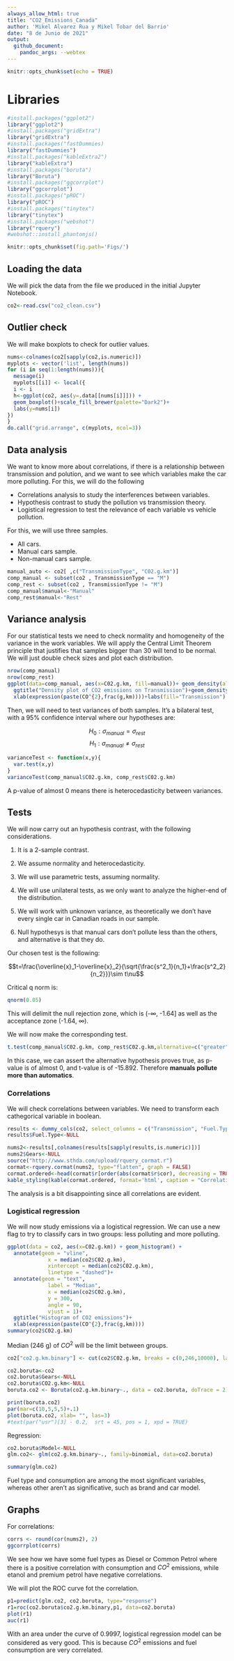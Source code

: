 ---
always_allow_html: true
title: "CO2_Emissions_Canada"
author: 'Mikel Alvarez Rua y Mikel Tobar del Barrio'
date: "8 de Junio de 2021"
output:
  github_document:
    pandoc_args: --webtex
---

```{r setup, include=FALSE}
knitr::opts_chunk$set(echo = TRUE)
```

# Libraries

```{r message=FALSE, warning=FALSE}
#install.packages("ggplot2")
library("ggplot2")
#install.packages("gridExtra")
library("gridExtra")
#install.packages("fastDummies)
library("fastDummies")
#install.packages("kableExtra2")
library("kableExtra")
#install.packages("boruta")
library("Boruta")
#install.packages("ggcorrplot")
library("ggcorrplot")
#install.packages("pROC")
library("pROC")
#install.packages("tinytex")
library("tinytex")
#install.packages("webshot")
library("rquery")
#webshot::install_phantomjs()
```

```{r global_options}
knitr::opts_chunk$set(fig.path='Figs/')
```

## Loading the data

We will pick the data from the file we produced in the initial Jupyter Notebook.

```{r message=FALSE, warning=FALSE}
co2<-read.csv("co2_clean.csv")
```

## Outlier check

We will make boxplots to check for outlier values.

```{r , message=FALSE, warning=FALSE}
nums<-colnames(co2[sapply(co2,is.numeric)])
myplots <- vector('list', length(nums))
for (i in seq(1:length(nums))){
  message(i)
  myplots[[i]] <- local({
  i <- i
  h<-ggplot(co2, aes(y=.data[[nums[i]]])) +
  geom_boxplot()+scale_fill_brewer(palette="Dark2")+
  labs(y=nums[i])
})
}
do.call("grid.arrange", c(myplots, ncol=3))
```

## Data analysis

We want to know more about correlations, if there is a relationship between transmission and polution, and we want to see which variables make the car more polluting. For this, we will do the following

* Correlations analysis to study the interferences between variables.
* Hypothesis contrast to study the pollution vs transmission theory. 
* Logistical regression to test the relevance of each variable vs vehicle pollution.

For this, we will use three samples.

* All cars.
* Manual cars sample.
* Non-manual cars sample.

```{r }
manual_auto <- co2[ ,c("TransmissionType", "C02.g.km")]
comp_manual <- subset(co2 , TransmissionType == "M")
comp_rest <- subset(co2 , TransmissionType != "M")
comp_manual$manual<-"Manual"
comp_rest$manual<-"Rest"
```

## Variance analysis

For our statistical tests we need to check normality and homogeneity of the variance in the work variables. We will apply the Central Limit Theorem principle that justifies that samples bigger than 30 will tend to be normal. We will just double check sizes and plot each distribution.

```{r}
nrow(comp_manual)
nrow(comp_rest)
ggplot(data=comp_manual, aes(x=C02.g.km, fill=manual))+ geom_density(alpha=0.4)+
  ggtitle("Density plot of CO2 emissions on Transmission")+geom_density(data = comp_rest, aes(x=C02.g.km), alpha=0.4)+
  xlab(expression(paste(CO^{2},frac(g,km))))+labs(fill="Transmission")
```

Then, we will need to test variances of both samples. It's a bilateral test, with a 95% confidence interval where our hypotheses are:

$$H_0: \sigma_{manual} = \sigma_{rest} $$
$$H_1: \sigma_{manual} \neq \sigma_{rest} $$

```{r }
varianceTest <- function(x,y){
  var.test(x,y)
}
varianceTest(comp_manual$C02.g.km, comp_rest$C02.g.km)
```

A p-value of almost 0 means there is heterocedasticity between variances.

## Tests

We will now carry out an hypothesis contrast, with the following considerations.

1. It is a 2-sample contrast.

2. We assume normality and heterocedasticity.

3. We will use parametric tests, assuming normality.

4. We will use unilateral tests, as we only want to analyze the higher-end of the distribution.  

5. We will work with unknown variance, as theoretically we don't have every single car in Canadian roads in our sample.

6. Null hypothesys is that manual cars don't pollute less than the others, and alternative is that they do.

Our chosen test is the following:

$$t=\frac{\overline{x}_1-\overline{x}_2}{\sqrt{\frac{s^2_1}{n_1}+\frac{s^2_2}{n_2}}}\sim  t\nu$$

Critical q norm is:

```{r }
qnorm(0.05)
```

This will delimit the null rejection zone, which is (-∞, -1.64] as well as the acceptance zone (-1.64, ∞).

We will now make the corresponding test.

```{r }
t.test(comp_manual$C02.g.km, comp_rest$C02.g.km,alternative=c("greater"))
```

In this case, we can assert the alternative hypothesis proves true, as p-value is of almost 0, and t-value is of -15.892. Therefore **manuals pollute more than automatics**.


### Correlations

We will check correlations between variables. We need to transform each cathegorical variable in boolean.

```{r }
results <- dummy_cols(co2, select_columns = c("Transmission", "Fuel.Type"))
results$Fuel.Type<-NULL

nums2<-results[,colnames(results[sapply(results,is.numeric)])]
nums2$Gears<-NULL
source("http://www.sthda.com/upload/rquery_cormat.r")
cormat<-rquery.cormat(nums2, type="flatten", graph = FALSE)
cormat.ordered<-head(cormat$r[order(abs(cormat$r$cor), decreasing = TRUE),],20)
kable_styling(kable(cormat.ordered, format='html', caption = "Correlations between variables"))
```

The analysis is a bit disappointing since all correlations are evident.

### Logistical regression

We will now study emissions via a logistical regression. We can use a new flag to try to classify cars in two groups: less polluting and more polluting.

```{r }
ggplot(data = co2, aes(x=C02.g.km)) + geom_histogram() +
  annotate(geom = "vline",
             x = median(co2$C02.g.km),
             xintercept = median(co2$C02.g.km),
             linetype = "dashed")+
  annotate(geom = "text",
             label = "Median",
             x = median(co2$C02.g.km),
             y = 300,
             angle = 90, 
             vjust = 1)+
  ggtitle("Histogram of CO2 emissions")+
  xlab(expression(paste(CO^{2},frac(g,km))))
summary(co2$C02.g.km)
```

Median (246 g) of $CO^2$ will be the limit between groups.

```{r }
co2["co2.g.km.binary"] <- cut(co2$C02.g.km, breaks = c(0,246,10000), labels = c("0","1"))
```

```{r, message=F}
co2.boruta<-co2
co2.boruta$Gears<-NULL
co2.boruta$CO2.g.km<-NULL
boruta.co2 <- Boruta(co2.g.km.binary~., data = co2.boruta, doTrace = 2)
```

```{r fig.height=10}
print(boruta.co2)
par(mar=c(10,5,5,5)+.1)
plot(boruta.co2, xlab= "", las=3)
#text(par("usr")[3] - 0.2,  srt = 45, pos = 1, xpd = TRUE)
```

Regression:

```{r }
co2.boruta$Model<-NULL
glm.co2<- glm(co2.g.km.binary~., family=binomial, data=co2.boruta)
```
```{r }
summary(glm.co2)
```

Fuel type and consumption are among the most significant variables, whereas other aren't as significative, such as brand and car model.

## Graphs

For correlations:

```{r }
corrs <- round(cor(nums2), 2)
ggcorrplot(corrs)
```

We see how we have some fuel types as Diesel or Common Petrol where there is a positive correlation with consumption and $CO^2$ emissions, while etanol and premium petrol have negative correlations.

We will plot the ROC curve fot the correlation.

```{r }
p1=predict(glm.co2, co2.boruta, type="response")
r1=roc(co2.boruta$co2.g.km.binary,p1, data=co2.boruta)
plot(r1)
auc(r1)
```


With an area under the curve of 0.9997, logistical regression model can be considered as very good. This is because $CO^2$ emissions and fuel consumption are very correlated.
